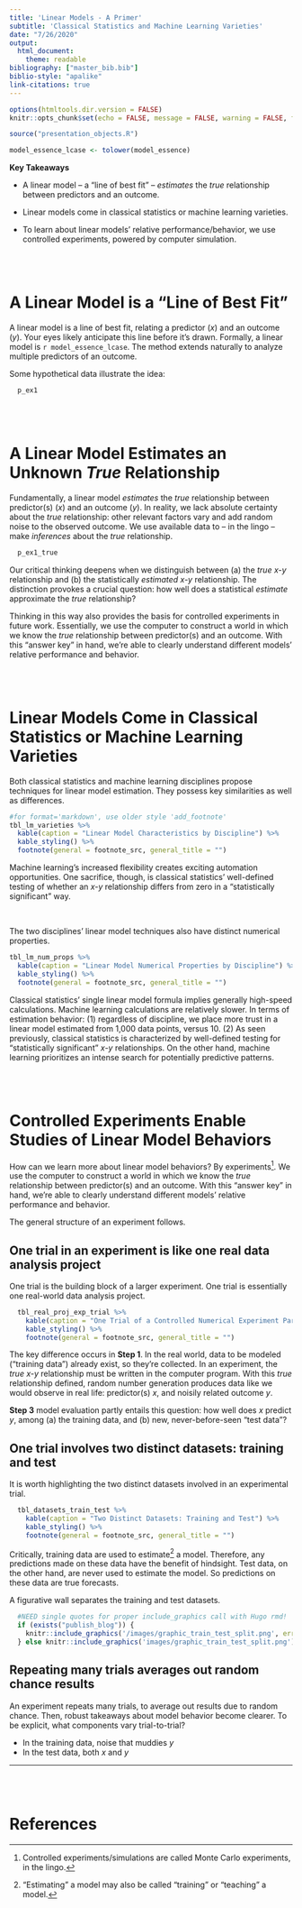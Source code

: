 ```yaml
---
title: 'Linear Models - A Primer'
subtitle: 'Classical Statistics and Machine Learning Varieties'
date: "7/26/2020"
output: 
  html_document:
    theme: readable
bibliography: ["master_bib.bib"]
biblio-style: "apalike"
link-citations: true
---
```


```r
options(htmltools.dir.version = FALSE)
knitr::opts_chunk$set(echo = FALSE, message = FALSE, warning = FALSE, fig.showtext = TRUE, fig.align = 'center')
```

```r

source("presentation_objects.R")

model_essence_lcase <- tolower(model_essence)

```

**Key Takeaways**

- A linear model -- a "line of best fit" --
  _estimates_ the _true_ relationship between predictors and an outcome. 

- Linear models come in classical statistics or machine learning varieties.

- To learn about linear models' relative performance/behavior,
  we use controlled experiments, powered by computer simulation.



&nbsp;  
&nbsp; 


# A Linear Model is a "Line of Best Fit"

A linear model is a line of best fit,
relating a predictor (_x_) and an outcome (_y_).
Your eyes likely anticipate this line before it's drawn. 
Formally, a linear model is `r model_essence_lcase`. 
The method extends naturally to analyze multiple predictors of an outcome.

Some hypothetical data illustrate the idea:

```r
  p_ex1
```






&nbsp;  
&nbsp; 

# A Linear Model Estimates an Unknown _True_ Relationship

Fundamentally, a linear model _estimates_
the _true_ relationship between predictor(s) (_x_) and an outcome (_y_). 
In reality, we lack absolute certainty about the _true_ relationship: 
other relevant factors vary and add random noise to the observed outcome. 
We use available data to -- in the lingo -- make _inferences_ about the _true_ relationship.

```r
  p_ex1_true
```

Our critical thinking deepens
when we distinguish between (a) the _true_ _x-y_ relationship 
and (b) the statistically _estimated_ _x-y_ relationship. 
The distinction provokes a crucial question: 
how well does a statistical _estimate_ approximate the _true_ relationship? 

Thinking in this way also provides the basis
for controlled experiments in future work. 
Essentially, we use the computer to construct a world in which 
we know the _true_ relationship between predictor(s) and an outcome. 
With this "answer key" in hand,
we're able to clearly understand different models' relative performance and behavior.










&nbsp;  
&nbsp; 

# Linear Models Come in Classical Statistics or Machine Learning Varieties

Both classical statistics and machine learning disciplines 
propose techniques for linear model estimation. 
They possess key similarities as well as differences.

```r
#for format='markdown', use older style 'add_footnote'
tbl_lm_varieties %>% 
  kable(caption = "Linear Model Characteristics by Discipline") %>% 
  kable_styling() %>% 
  footnote(general = footnote_src, general_title = "")
```

Machine learning's increased flexibility creates 
exciting automation opportunities. One sacrifice, though,
is classical statistics' well-defined testing 
of whether an _x-y_ relationship differs from zero in a "statistically significant" way.


&nbsp;


The two disciplines' linear model techniques
also have distinct numerical properties.

```r
tbl_lm_num_props %>% 
  kable(caption = "Linear Model Numerical Properties by Discipline") %>% 
  kable_styling() %>% 
  footnote(general = footnote_src, general_title = "")
```

Classical statistics' single linear model formula
implies generally high-speed calculations. 
Machine learning calculations are relatively slower. 
In terms of estimation behavior: (1) regardless of discipline, 
we place more trust in a linear model estimated from 1,000 data points,
versus 10. (2) As seen previously, classical statistics is characterized by 
well-defined testing for "statistically significant" _x-y_ relationships.
On the other hand, machine learning prioritizes an intense search
for potentially predictive patterns.









&nbsp;  
&nbsp;

# Controlled Experiments Enable Studies of Linear Model Behaviors

How can we learn more about linear model behaviors? 
By experiments^[Controlled experiments/simulations are called 
Monte Carlo experiments, in the lingo.]. 
We use the computer to construct a world in which 
we know the _true_ relationship between predictor(s) and an outcome. 
With this "answer key" in hand,
we're able to clearly understand different models' relative performance and behavior.

The general structure of an experiment follows.


## One trial in an experiment is like one real data analysis project

One trial is the building block of a larger experiment. 
One trial is essentially one real-world data analysis project.

```r

  tbl_real_proj_exp_trial %>% 
    kable(caption = "One Trial of a Controlled Numerical Experiment Parallels a Real Data Analysis Project") %>% 
    kable_styling() %>% 
    footnote(general = footnote_src, general_title = "")

```

The key difference occurs in **Step 1**. In the real world,
data to be modeled ("training data") already exist, so they're collected. 
In an experiment, the _true x-y_ relationship must be written in the computer program.
With this _true_ relationship defined,
random number generation produces data like we would observe in real life:
predictor(s) _x_, and noisily related outcome _y_.

**Step 3** model evaluation partly entails this question: 
how well does _x_ predict _y_, among (a) the training data, 
and (b) new, never-before-seen "test data"?


<!-- Suppose that a computer program begins with a declaration of the _true_ relationship -->
<!-- between _x_ and _y_. With this _true_ relationship defined, -->
<!-- random number generation produces a dataset like we would observe in real life: -->
<!-- _x_, and noisily related _y_. -->

<!-- A well-designed experiment looks like this: -->

<!--   1. Identify all factors which influence an outcome, -->
<!--   2. Select one factor to vary randomly, and hold all other factors constant, -->
<!--   3. Measure how your outcome responds to variation in that one factor. -->



## One trial involves two distinct datasets: training and test

It is worth highlighting the two distinct datasets
involved in an experimental trial.

```r

  tbl_datasets_train_test %>% 
    kable(caption = "Two Distinct Datasets: Training and Test") %>% 
    kable_styling() %>% 
    footnote(general = footnote_src, general_title = "")

```

Critically, training data are used to estimate^["Estimating" a model may also be called 
"training" or "teaching" a model.] a model. 
Therefore, any predictions made on these data have the benefit of hindsight.
Test data, on the other hand, are never used to estimate the model. 
So predictions on these data are true forecasts.

A figurative wall separates the training and test datasets.

```r

  #NEED single quotes for proper include_graphics call with Hugo rmd!
  if (exists("publish_blog")) {
    knitr::include_graphics('/images/graphic_train_test_split.png', error = FALSE)
  } else knitr::include_graphics('images/graphic_train_test_split.png')
```



## Repeating many trials averages out random chance results

An experiment repeats many trials,
to average out results due to random chance. 
Then, robust takeaways about model behavior become clearer.
To be explicit, what components vary trial-to-trial?

- In the training data, noise that muddies _y_
- In the test data, both _x_ and _y_



***

&nbsp;  
&nbsp;

# References
